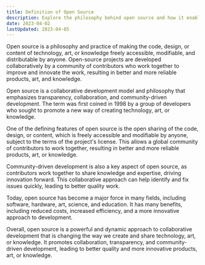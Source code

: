 ```yaml
---
title: Definition of Open Source
description: Explore the philosophy behind open source and how it enables collaborative, innovative development of tech, art, and knowledge. Learn how communities work together!
date: 2023-04-02
lastUpdated: 2023-04-05
---
```

<p class="lead">Open source is a philosophy and practice of making the code, design, or content of technology, art, or knowledge freely accessible, modifiable, and distributable by anyone. Open-source projects are developed collaboratively by a community of contributors who work together to improve and innovate the work, resulting in better and more reliable products, art, and knowledge.</p>

Open source is a collaborative development model and philosophy that emphasizes transparency, collaboration, and community-driven development. The term was first coined in 1998 by a group of developers who sought to promote a new way of creating technology, art, or knowledge.

One of the defining features of open source is the open sharing of the code, design, or content, which is freely accessible and modifiable by anyone, subject to the terms of the project's license. This allows a global community of contributors to work together, resulting in better and more reliable products, art, or knowledge.

Community-driven development is also a key aspect of open source, as contributors work together to share knowledge and expertise, driving innovation forward. This collaborative approach can help identify and fix issues quickly, leading to better quality work.

Today, open source has become a major force in many fields, including software, hardware, art, science, and education. It has many benefits, including reduced costs, increased efficiency, and a more innovative approach to development.

Overall, open source is a powerful and dynamic approach to collaborative development that is changing the way we create and share technology, art, or knowledge. It promotes collaboration, transparency, and community-driven development, leading to better quality and more innovative products, art, or knowledge.
